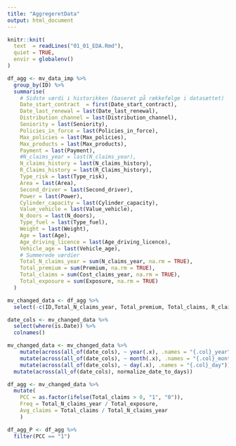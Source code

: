 ```yaml
---
title: "AggregeretData"
output: html_document
---
```

```r
knitr::knit(
  text  = readLines("01_01_EDA.Rmd"),
  quiet = TRUE,
  envir = globalenv()
)
```

```r
df_agg <- mv_data_imp %>%
  group_by(ID) %>%
  summarise(
    # Sidste værdi i historikken (baseret på rækkefølge i datasættet)
    Date_start_contract  = first(Date_start_contract),
    Date_last_renewal = last(Date_last_renewal),
    Distribution_channel = last(Distribution_channel),
    Seniority = last(Seniority),
    Policies_in_force = last(Policies_in_force),
    Max_policies = last(Max_policies),
    Max_products = last(Max_products),
    Payment = last(Payment),
    #N_claims_year = last(N_claims_year),
    N_claims_history = last(N_claims_history),
    R_Claims_history = last(R_Claims_history),
    Type_risk = last(Type_risk),
    Area = last(Area),
    Second_driver = last(Second_driver),
    Power = last(Power),
    Cylinder_capacity = last(Cylinder_capacity),
    Value_vehicle = last(Value_vehicle),
    N_doors = last(N_doors),
    Type_fuel = last(Type_fuel),
    Weight = last(Weight),
    Age = last(Age),
    Age_driving_licence = last(Age_driving_licence),
    Vehicle_age = last(Vehicle_age),
    # Summerede værdier
    Total_N_claims_year = sum(N_claims_year, na.rm = TRUE),
    Total_premium = sum(Premium, na.rm = TRUE),
    Total_claims = sum(Cost_claims_year, na.rm = TRUE),
    Total_exposure = sum(Exposure, na.rm = TRUE)
  )
```

```r
mv_changed_data <- df_agg %>%
  select(-c(ID,Total_N_claims_year, Total_premium, Total_claims, R_claims_history))

date_cols <- mv_changed_data %>%
  select(where(is.Date)) %>%
  colnames()

mv_changed_data <- mv_changed_data %>%
    mutate(across(all_of(date_cols), ~ year(.x), .names = "{.col}_year")) %>%
    mutate(across(all_of(date_cols), ~ month(.x), .names = "{.col}_month")) %>%
    mutate(across(all_of(date_cols), ~ day(.x), .names = "{.col}_day")) %>%
  mutate(across(all_of(date_cols), normalize_date_to_days))
```

```r
df_agg <- mv_changed_data %>%
  mutate(
    PCC = as.factor(ifelse(Total_claims > 0, "1", "0")),
    Freq = Total_N_claims_year / Total_exposure,
    Avg_claims = Total_claims / Total_N_claims_year
    )
```

```r
df_agg_P <- df_agg %>%
  filter(PCC == "1")
```

